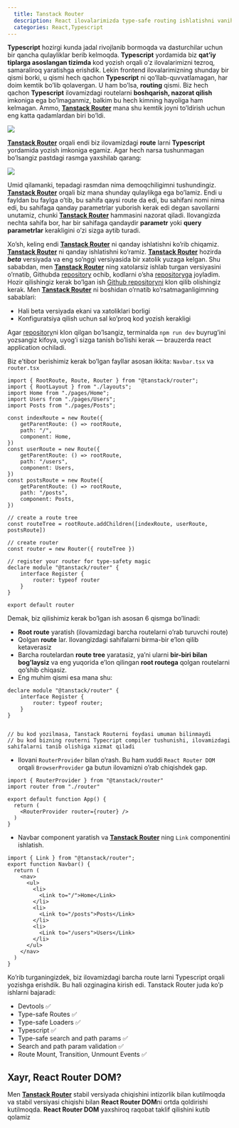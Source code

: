 ```yaml
---
  title: Tanstack Router
  description: React ilovalarimizda type-safe routing ishlatishni vanihoyat iloji bor
  categories: React,Typescript
---
```


**Typescript** hozirgi kunda jadal rivojlanib bormoqda va dasturchilar uchun bir qancha qulayliklar berib kelmoqda. **Typescript** yordamida biz **qat’iy tiplarga asoslangan tizimda** kod yozish orqali o’z ilovalarimizni tezroq, samaraliroq yaratishga erishdik. Lekin frontend ilovalarimizning shunday bir qismi borki, u qismi hech qachon **Typescript** ni qo’llab-quvvatlamagan, har doim kemtik bo’lib qolavergan. U ham bo’lsa, **routing** qismi. Biz hech qachon **Typescript** ilovamizdagi routelarni **boshqarish, nazorat qilish** imkoniga ega bo’lmaganmiz, balkim bu hech kimning hayoliga ham kelmagan. Ammo, [**Tanstack Router**](https://tanstack.com/router/v1) mana shu kemtik joyni to’ldirish uchun eng katta qadamlardan biri bo’ldi.

![](https://miro.medium.com/v2/resize:fit:875/0*NwEly64rEq5KkqBX)

[**Tanstack Router**](https://tanstack.com/router/v1) orqali endi biz ilovamizdagi **route** larni **Typescript** yordamida yozish imkoniga egamiz. Agar hech narsa tushunmagan bo’lsangiz pastdagi rasmga yaxshilab qarang:

![](https://miro.medium.com/v2/resize:fit:875/1*xvbOU4pKlQ4A4nTYKLZfUg.png)

Umid qilamanki, tepadagi rasmdan nima demoqchiligimni tushundingiz. [**Tanstack Router**](https://tanstack.com/router/v1) orqali biz mana shunday qulaylikga ega bo’lamiz. Endi u fayldan bu faylga o’tib, bu sahifa qaysi route da edi, bu sahifani nomi nima edi, bu sahifaga qanday parametrlar yuborish kerak edi degan savollarni unutamiz, chunki [**Tanstack Router**](https://tanstack.com/router/v1) hammasini nazorat qiladi. Ilovangizda nechta sahifa bor, har bir sahifaga qandaydir **parametr** yoki **query parametrlar** kerakligini o’zi sizga aytib turadi.

Xo’sh, keling endi [**Tanstack Router**](https://tanstack.com/router/v1) ni qanday ishlatishni ko’rib chiqamiz.  
[**Tanstack Router**](https://tanstack.com/router/v1) ni qanday ishlatishni ko’ramiz. [**Tanstack Router**](https://tanstack.com/router/v1) hozirda **_beta_** versiyada va eng so’nggi versiyasida bir xatolik yuzaga kelgan. Shu sababdan, men [**Tanstack Router**](https://tanstack.com/router/v1) ning xatolarsiz ishlab turgan versiyasini o’rnatib, Githubda [repository](https://github.com/khaitbek/tanstack-router-intro) ochib, kodlarni o’sha [repositoryga](https://github.com/khaitbek/tanstack-router-intro) joyladim. Hozir qilishingiz kerak bo’lgan ish [Github repositoryni](https://github.com/khaitbek/tanstack-router-intro) klon qilib olishingiz kerak. Men [**Tanstack Router**](https://tanstack.com/router/v1) ni boshidan o’rnatib ko’rsatmaganligimning sabablari:

-   Hali beta versiyada ekani va xatoliklari borligi
-   Konfiguratsiya qilish uchun sal ko’proq kod yozish kerakligi

Agar [repository](https://github.com/khaitbek/tanstack-router-intro)ni klon qilgan bo’lsangiz, terminalda `npm run dev` buyrug’ini yozsangiz kifoya, uyog’i sizga tanish bo’lishi kerak — brauzerda react application ochiladi.

Biz e’tibor berishimiz kerak bo’lgan fayllar asosan ikkita: `Navbar.tsx` va `router.tsx`

```
import { RootRoute, Route, Router } from "@tanstack/router";
import { RootLayout } from "./layouts";
import Home from "./pages/Home";
import Users from "./pages/Users";
import Posts from "./pages/Posts";

const indexRoute = new Route({
    getParentRoute: () => rootRoute,
    path: "/",
    component: Home,
})
const userRoute = new Route({
    getParentRoute: () => rootRoute,
    path: "/users",
    component: Users,
})
const postsRoute = new Route({
    getParentRoute: () => rootRoute,
    path: "/posts",
    component: Posts,
})

// create a route tree
const routeTree = rootRoute.addChildren([indexRoute, userRoute, postsRoute])

// create router
const router = new Router({ routeTree })

// register your router for type-safety magic
declare module "@tanstack/router" {
    interface Register {
        router: typeof router
    }
}

export default router

```

Demak, biz qilishimiz kerak bo’lgan ish asosan 6 qismga bo’linadi:

-   **Root route** yaratish (ilovamizdagi barcha routelarni o’rab turuvchi route)
-   Qolgan **route** lar. Ilovangizdagi sahifalarni birma-bir e’lon qilib ketaverasiz
-   Barcha routelardan **route tree** yaratasiz, ya’ni ularni **bir-biri bilan bog’laysiz** va eng yuqorida e’lon qilingan **root routega** qolgan routelarni qo’shib chiqasiz.
-   Eng muhim qismi esa mana shu:

```
declare module "@tanstack/router" {
	interface Register {
	    router: typeof router;
	}
}


// bu kod yozilmasa, Tanstack Routerni foydasi umuman bilinmaydi
// bu kod bizning routerni Typecript compiler tushunishi, ilovamizdagi sahifalarni tanib olishiga xizmat qiladi
```

-   Ilovani `RouterProvider` bilan o’rash. Bu ham xuddi `React Router DOM` orqali `BrowserProvider` ga butun ilovamizni o’rab chiqishdek gap.

```
import { RouterProvider } from "@tanstack/router"
import router from "./router"

export default function App() {
  return (
    <RouterProvider router={router} />
  )
}
```

-   Navbar component yaratish va [**Tanstack Router**](https://tanstack.com/router/v1) ning `Link` componentini ishlatish.

```
import { Link } from "@tanstack/router";
export function Navbar() {
  return (
    <nav>
      <ul>
        <li>
          <Link to="/">Home</Link>
        </li>
        <li>
          <Link to="/posts">Posts</Link>
        </li>
        <li>
          <Link to="/users">Users</Link>
        </li>
      </ul>
    </nav>
  )
}
```

Ko’rib turganingizdek, biz ilovamizdagi barcha route larni Typescript orqali yozishga erishdik. Bu hali ozginagina kirish edi. Tanstack Router juda ko’p ishlarni bajaradi:

-   Devtools ✅
-   Type-safe Routes ✅
-   Type-safe Loaders ✅
-   Typescript ✅
-   Type-safe search and path params ✅
-   Search and path param validation ✅
-   Route Mount, Transition, Unmount Events ✅

## Xayr, React Router DOM?

Men [**Tanstack Router**](https://tanstack.com/router/v1) stabil versiyada chiqishini intizorlik bilan kutilmoqda va stabil versiyasi chiqishi bilan **React Router DOM**ni ortda qoldirishi kutilmoqda. **React Router DOM** yaxshiroq raqobat taklif qilishini kutib qolamiz
